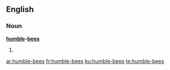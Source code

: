==English==

===Noun===
'''[[humble]]-[[bee]]s'''

# {{plural of|[[humble-bee]]}}

[[ar:humble-bees]]
[[fr:humble-bees]]
[[ku:humble-bees]]
[[te:humble-bees]]